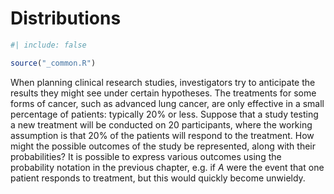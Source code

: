 # Distributions {#sec-distributions}

```r
#| include: false

source("_common.R")
```

::: {.chapterintro data-latex=""}
When planning clinical research studies, investigators try to anticipate the results they might see under certain hypotheses. The treatments for some forms of cancer, such as advanced lung cancer, are only effective in a small percentage of patients: typically 20\% or less. Suppose that a study testing a new treatment will be conducted on 20 participants, where the working assumption is that 20\% of the patients will respond to the treatment. How might the possible outcomes of the study be represented, along with their probabilities? It is possible to express various outcomes using the probability notation in the previous chapter, e.g. if *A* were the event that one patient responds to treatment, but this would quickly become unwieldy. 
:::



<!--
```r
#| include: false
terms_chp_1 <- c("data")
```
-->
